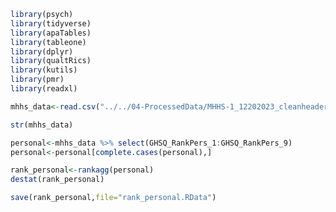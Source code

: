 ```r
library(psych)
library(tidyverse)
library(apaTables)
library(tableone)
library(dplyr)
library(qualtRics)
library(kutils)
library(pmr)
library(readxl)


```

```r

mhhs_data<-read.csv("../../04-ProcessedData/MHHS-1_12202023_cleanheader.csv")

str(mhhs_data)
```

```r
personal<-mhhs_data %>% select(GHSQ_RankPers_1:GHSQ_RankPers_9)
personal<-personal[complete.cases(personal),]

rank_personal<-rankagg(personal)
destat(rank_personal)

save(rank_personal,file="rank_personal.RData")
```

